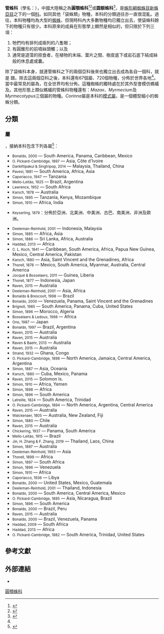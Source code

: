 {{Automatic taxobox
 | fossil_range = {{Fossil range|[[古近纪|古近纪]]|現在}}
 | image = Habronestes sp.jpg
 | image_caption = ''Nyssus'' species photographed in {{tsl|en|Berowra, New South Wales||Berowra}}, <!-- [[Australia|Australia]] -->[[澳大利亚|澳大利亚]].
 | taxon = Corinnidae
 | authority = {{tsl|en|Ferdinand Karsch||Karsch}}, 1880
 | range_map = Distribution.corinnidae.1.png <!--Not clear that the map is correct after subfamilies removed -->
 | diversity = [[#屬|68個屬]]，{{tsl|en|List of Corinnidae species|管蛛科物種列表|872個物種}}
}}

'''管蛛科'''（學名：{{lang|la|Corinnidae}}），中國大陸稱之為'''圓顎蛛科'''<ref name=Song1998>{{cite journal zh |url=http://gb.oversea.cnki.net/KCMS/detail/detail.aspx?filename=HBSZ801.031&dbcode=CJFD&dbname=CJFD1998 |author1=[[宋大祥|宋大祥]] |author2=[[朱明生|朱明生]] |year=1998 |title=香港蜘蛛一新属二新种(平腹蛛科,圆颚蛛科) |journal=河北师范大学学报（自然科學） |volume=22 |issue=1 |pages=104–108 |date=1998-01 |access-date=2020-12-25 |language=zh-hans |archive-date=2021-02-16 |archive-url=https://web.archive.org/web/20210216123202/http://gb.oversea.cnki.net/KCMS/detail/detail.aspx?filename=HBSZ801.031&dbcode=CJFD&dbname=CJFD1998 |dead-url=no }}</ref><ref name="HKBIS">{{cite book |chapter-url=http://www.nature.edu.hk/species_database/species/corinnidae |chapter=圓顎蛛科 Corinnidae |title=物種資料庫 Species Database |work=[[香港生物多樣性資料庫|香港生物多樣性資料庫]]（[[HKBIS|HKBIS]]） |access-date=2020-01-05 |language=zh-hant |archive-date=2020-02-17 |archive-url=https://web.archive.org/web/20200217064634/http://www.nature.edu.hk/species_database/species/corinnidae |dead-url=no }}</ref>或'''圆额蛛科'''<ref name='id14287'>{{cite web| url =http://www.bioinfo.cn/db05/BjdwSpecies.php?action=view&id=14287| title =中华管蛛| work =《中国动物物种编目数据库》| publisher =[[中国科学院微生物研究所|中国科学院微生物研究所]]| author =[[中国科学院动物研究所|中国科学院动物研究所]]| access-date =2009-04-28| deadurl =yes| archive-url =https://web.archive.org/web/20160305062827/http://www.bioinfo.cn/db05/BjdwSpecies.php?action=view&id=14287| archivedate =2016-03-05| language =zh-hans}}</ref>，是[[蛛形綱|蛛形綱]][[蜘蛛目|蜘蛛目]][[新蛛亞目|新蛛亞目]]之下的一個[[科_(生物)|科]]。如同其他「袋蛛類」物種，本科的分類過往亦一直很混亂。過往，本科物種均為大型{{tsl|en|Wastebasket taxon|廢紙桶分類}}{{tsl|en|Clubionidae|袋蛛科}}的[[蜘蛛|蜘蛛]]，但現時科內大多數物種均已獨立出去，使袋蛛科餘下的物種只有很少。本科原來的成員在形態學上顯然是相似的，但只限於下列三項：
# 牠們均有排列成兩列的八隻眼；
# 有圓錐形的前噴絲頭觸；以及
# 通常是遊蕩的掠食者，在植物的末端、葉片之間、樹皮底下或岩石底下結成絲般的休息處或囊。

除了袋蛛科本身，就連管蛛科之下的兩個亞科後來也獨立出去成為各自一個科，就是
{{tsl|en|Phrurolithidae}}跟{{tsl|en|Trachelidae}}。除去這兩個亞科之後，本科還有67個屬、720個物種，分佈於世界各地<ref name=NMBE/>。當中最常見的屬為{{tsl|en|Castianeira|純蛛屬}}，在全世界均有分佈。這種蜘蛛的獨特處在於其外型會模仿螞蟻及{{tsl|en|Mutillidae|蟻蜂科|蟻蜂}}。其他形態上類似螞蟻的管蛛科物種還有：''Mazax''、''Myrmecium''及''Myrmecotypus''三個屬的物種。''Corinna''屬是本科的[[模式屬|模式屬]]，是一個體型細小的蜘蛛分類。

==分類==
===屬===
{{main|管蛛科物種列表}}
{{as of|2019|04}}，{{tsl|en|World Spider Catalog}}接納本科包含下列各屬<ref name=NMBE>{{cite web| title=Family: Corinnidae Karsch, 1880| website=World Spider Catalog| accessdate=2019-04-22| publisher=Natural History Museum Bern| url=http://www.wsc.nmbe.ch/family/18| archive-date=2020-01-12| archive-url=https://web.archive.org/web/20200112023730/https://wsc.nmbe.ch/family/18| dead-url=no}}</ref>：
{{div col|colwidth=30em|small=yes}}
*''{{tsl|en|Abapeba||Abapeba}}'' <small>Bonaldo, 2000</small> — South America, Panama, Caribbean, Mexico
*''{{tsl|en|Aetius_(spider)||Aetius}}'' <small>O. Pickard-Cambridge, 1897</small> — Asia, Côte d'Ivoire
*''{{tsl|en|Allomedmassa||Allomedmassa}}'' <small>Dankittipakul & Singtripop, 2014</small> — Malaysia, Thailand, China
*''{{tsl|en|Apochinomma||Apochinomma}}'' <small>Pavesi, 1881</small> — South America, Africa, Asia
*''{{tsl|en|Arushina||Arushina}}'' <small>Caporiacco, 1947</small> — Tanzania
*''{{tsl|en|Attacobius||Attacobius}}'' <small>Mello-Leitão, 1925</small> — Brazil, Argentina
*''{{tsl|en|Austrophaea||Austrophaea}}'' <small>Lawrence, 1952</small> — South Africa
*''{{tsl|en|Battalus||Battalus}}'' <small>Karsch, 1878</small> — Australia
*''{{tsl|en|Brachyphaea||Brachyphaea}}'' <small>Simon, 1895</small> — Tanzania, Kenya, Mozambique
*''{{tsl|en|Cambalida||Cambalida}}'' <small>Simon, 1910</small> — Africa, India
* {{tsl|en|Castianeira|純蛛屬}} ''{{tsl|en|Castianeira}}'' <small>Keyserling, 1879</small>：分佈於亞洲、北美洲、中美洲、古巴、南美洲、非洲及歐洲。
*''{{tsl|en|Castoponera||Castoponera}}'' <small>Deeleman-Reinhold, 2001</small> — Indonesia, Malaysia
*''{{tsl|en|Coenoptychus||Coenoptychus}}'' <small>Simon, 1885</small> — Africa, Asia
*''{{tsl|en|Copa_(spider)||Copa}}'' <small>Simon, 1886</small> — Sri Lanka, Africa, Australia
*''{{tsl|en|Copuetta||Copuetta}}'' <small>Haddad, 2013</small> — Africa
*''{{tsl|en|Corinna_(spider)||Corinna}}'' <small>C. L. Koch, 1841</small> — Caribbean, South America, Africa, Papua New Guinea, Mexico, Central America, Pakistan
*''{{tsl|en|Corinnomma||Corinnomma}}'' <small>Karsch, 1880</small> — Asia, Saint Vincent and the Grenadines, Africa
*''{{tsl|en|Creugas||Creugas}}'' <small>Thorell, 1878</small> — Mexico, South America, Myanmar, Australia, Central America
*''{{tsl|en|Crinopseudoa||Crinopseudoa}}'' <small>Jocqué & Bosselaers, 2011</small> — Guinea, Liberia
*''{{tsl|en|Cycais||Cycais}}'' <small>Thorell, 1877</small> — Indonesia, Japan
*''{{tsl|en|Disnyssus||Disnyssus}}'' <small>Raven, 2015</small> — Australia
*''{{tsl|en|Echinax||Echinax}}'' <small>Deeleman-Reinhold, 2001</small> — Asia, Africa
*''{{tsl|en|Ecitocobius||Ecitocobius}}'' <small>Bonaldo & Brescovit, 1998</small> — Brazil
*''{{tsl|en|Erendira_(spider)||Erendira}}'' <small>Bonaldo, 2000</small> — Venezuela, Panama, Saint Vincent and the Grenadines
*''{{tsl|en|Falconina||Falconina}}'' <small>Brignoli, 1985</small> — South America, Panama, Cuba, United States
*''{{tsl|en|Graptartia||Graptartia}}'' <small>Simon, 1896</small> — Morocco, Algeria
*''{{tsl|en|Hortipes||Hortipes}}'' <small>Bosselaers & Ledoux, 1998</small> — Africa
*''{{tsl|en|Humua_takeuchii||Humua}}'' <small>Ono, 1987</small> — Japan
*''{{tsl|en|Ianduba||Ianduba}}'' <small>Bonaldo, 1997</small> — Brazil, Argentina
*''{{tsl|en|Iridonyssus||Iridonyssus}}'' <small>Raven, 2015</small> — Australia
*''{{tsl|en|Kolora||Kolora}}'' <small>Raven, 2015</small> — Australia
*''{{tsl|en|Leichhardteus||Leichhardteus}}'' <small>Raven & Baehr, 2013</small> — Australia
*''{{tsl|en|Leptopicia||Leptopicia}}'' <small>Raven, 2015</small> — Australia
*''{{tsl|en|Mandaneta||Mandaneta}}'' <small>Strand, 1932</small> — Ghana, Congo
*''{{tsl|en|Mazax||Mazax}}'' <small>O. Pickard-Cambridge, 1898</small> — North America, Jamaica, Central America, Argentina
*''{{tsl|en|Medmassa||Medmassa}}'' <small>Simon, 1887</small> — Asia, Oceania
*''{{tsl|en|Megalostrata_(spider)||Megalostrata}}'' <small>Karsch, 1880</small> — Cuba, Mexico, Panama
*''{{tsl|en|Melanesotypus||Melanesotypus}}'' <small>Raven, 2015</small> — Solomon Is.
*''{{tsl|en|Merenius||Merenius}}'' <small>Simon, 1910</small> — Africa, Yemen
*''{{tsl|en|Messapus_(spider)||Messapus}}'' <small>Simon, 1898</small> — Africa
*''{{tsl|en|Methesis||Methesis}}'' <small>Simon, 1896</small> — South America
*''{{tsl|en|Myrmecium_(spider)||Myrmecium}}'' <small>Latreille, 1824</small> — South America, Trinidad
*''{{tsl|en|Myrmecotypus||Myrmecotypus}}'' <small>O. Pickard-Cambridge, 1894</small> — North America, Argentina, Central America
*''{{tsl|en|Nucastia||Nucastia}}'' <small>Raven, 2015</small> — Australia
*''{{tsl|en|Nyssus||Nyssus}}'' <small>Walckenaer, 1805</small> — Australia, New Zealand, Fiji
*''{{tsl|en|Olbus||Olbus}}'' <small>Simon, 1880</small> — Chile
*''{{tsl|en|Ozcopa||Ozcopa}}'' <small>Raven, 2015</small> — Australia
*''{{tsl|en|Parachemmis||Parachemmis}}'' <small>Chickering, 1937</small> — Panama, South America
*''{{tsl|en|Paradiestus||Paradiestus}}'' <small>Mello-Leitão, 1915</small> — Brazil
*''{{tsl|en|Paramedmassa||Paramedmassa}}'' <small>Jin, H. Zhang & F. Zhang, 2019</small> — Thailand, Laos, China
*''{{tsl|en|Poecilipta||Poecilipta}}'' <small>Simon, 1897</small> — Australia
*''{{tsl|en|Pranburia||Pranburia}}'' <small>Deeleman-Reinhold, 1993</small> — Asia
*''{{tsl|en|Procopius_(spider)||Procopius}}'' <small>Thorell, 1899</small> — Africa
*''{{tsl|en|Pronophaea||Pronophaea}}'' <small>Simon, 1897</small> — South Africa
*''{{tsl|en|Psellocoptus||Psellocoptus}}'' <small>Simon, 1896</small> — Venezuela
*''{{tsl|en|Pseudocorinna||Pseudocorinna}}'' <small>Simon, 1910</small> — Africa
*''{{tsl|en|Scorteccia||Scorteccia}}'' <small>Caporiacco, 1936</small> — Libya
*''{{tsl|en|Septentrinna||Septentrinna}}'' <small>Bonaldo, 2000</small> — United States, Mexico, Guatemala
*''{{tsl|en|Serendib_(spider)||Serendib}}'' <small>Deeleman-Reinhold, 2001</small> — Thailand, Indonesia
*''{{tsl|en|Simonestus||Simonestus}}'' <small>Bonaldo, 2000</small> — South America, Central America, Mexico
*''{{tsl|en|Sphecotypus||Sphecotypus}}'' <small>O. Pickard-Cambridge, 1895</small> — Asia, Nicaragua, Brazil
*''{{tsl|en|Stethorrhagus||Stethorrhagus}}'' <small>Simon, 1896</small> — South America
*''{{tsl|en|Tapixaua||Tapixaua}}'' <small>Bonaldo, 2000</small> — Brazil, Peru
*''{{tsl|en|Ticopa||Ticopa}}'' <small>Raven, 2015</small> — Australia
*''{{tsl|en|Tupirinna||Tupirinna}}'' <small>Bonaldo, 2000</small> — Brazil, Venezuela, Panama
*''{{tsl|en|Vendaphaea||Vendaphaea}}'' <small>Haddad, 2009</small> — South Africa
*''{{tsl|en|Wasaka||Wasaka}}'' <small>Haddad, 2013</small> — Africa
*''{{tsl|en|Xeropigo||Xeropigo}}'' <small>O. Pickard-Cambridge, 1882</small> — South America, Trinidad, United States
{{div col end}}

==參考文獻==
{{Reflist}}

==外部連結==
{{commonscat|Corinnidae}}
*{{Wikispecies-inline|Corinnidae}}

{{Taxonbar|from=Q8695}}

[[Category:圓顎蛛科|]]